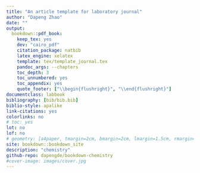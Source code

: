 --- 
title: "An article template for laboratory journal"
author: "Dapeng Zhao"
date: ""
output:
  bookdown::pdf_book:
    keep_tex: yes
    dev: "cairo_pdf"
    citation_package: natbib
    latex_engine: xelatex
    template: tex/template_journal.tex
    pandoc_args: --chapters
    toc_depth: 3
    toc_unnumbered: yes
    toc_appendix: yes
    quote_footer: ["\\begin{flushright}", "\\end{flushright}"]
documentclass: labbook
bibliography: [bib/bib.bib]
biblio-style: apalike
link-citations: yes
colorlinks: no  
# toc: yes
lot: no
lof: no
# geometry: [a4paper, tmargin=2cm, bmargin=2cm, lmargin=1.5cm, rmargin=1.5cm]
site: bookdown::bookdown_site
description: "chemistry"
github-repo: dapengde/bookdown-chemistry
#cover-image: images/cover.jpg
---


